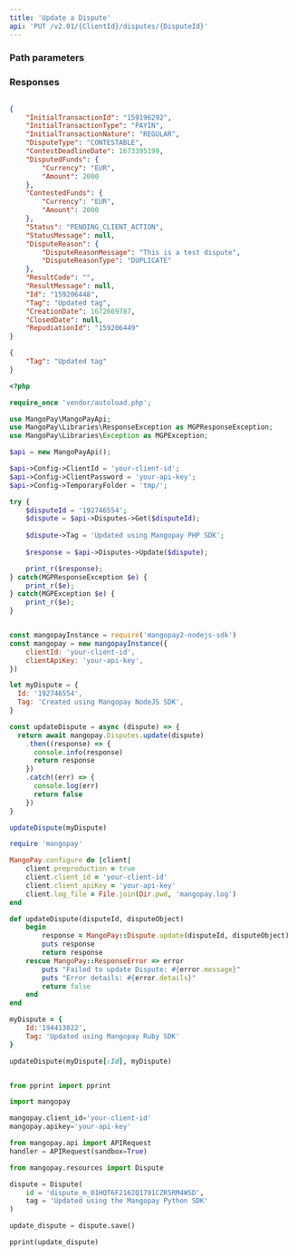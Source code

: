 ```yaml
---
title: 'Update a Dispute'  
api: 'PUT /v2.01/{ClientId}/disputes/{DisputeId}'  
---
```


  

### Path parameters  

<DisputeId />  

### Responses  

<AccordionGroup><Accordion title="200">  

<InitialTransactionIdResponse />  

<InitialTransactionTypeResponse />  

<InitialTransactionNatureResponse />  

<DisputeTypeResponse />  

<ContestDeadlineDateResponse />  

<DisputedFundsResponse />  

<ContestedFundsResponse />  

<Status3Response />  

<StatusMessageResponse />  

<DisputeReasonResponse />  

<ResultCode1Response />  

<ResultMessageResponse />  

<IdResponse />  

<Tag2Response />  

<CreationDateResponse />  

<ClosedDateResponse />  

<RepudiationIdResponse /></Accordion></AccordionGroup>  

<ResponseExample>  

```json 200  

{
    "InitialTransactionId": "159196292",
    "InitialTransactionType": "PAYIN",
    "InitialTransactionNature": "REGULAR",
    "DisputeType": "CONTESTABLE",
    "ContestDeadlineDate": 1673395199,
    "DisputedFunds": {
        "Currency": "EUR",
        "Amount": 2000
    },
    "ContestedFunds": {
        "Currency": "EUR",
        "Amount": 2000
    },
    "Status": "PENDING_CLIENT_ACTION",
    "StatusMessage": null,
    "DisputeReason": {
        "DisputeReasonMessage": "This is a test dispute",
        "DisputeReasonType": "DUPLICATE"
    },
    "ResultCode": "",
    "ResultMessage": null,
    "Id": "159206448",
    "Tag": "Updated tag",
    "CreationDate": 1672669787,
    "ClosedDate": null,
    "RepudiationId": "159206449"
}  

 ```  

</ResponseExample>  

<RequestExample>  
  
```json REST  
{
    "Tag": "Updated tag"
}  
```  

  
```php PHP  
<?php 

require_once 'vendor/autoload.php';

use MangoPay\MangoPayApi;
use MangoPay\Libraries\ResponseException as MGPResponseException;
use MangoPay\Libraries\Exception as MGPException;

$api = new MangoPayApi();

$api->Config->ClientId = 'your-client-id';
$api->Config->ClientPassword = 'your-api-key';
$api->Config->TemporaryFolder = 'tmp/';

try {
    $disputeId = '192746554';
    $dispute = $api->Disputes->Get($disputeId);
    
    $dispute->Tag = 'Updated using Mangopay PHP SDK';
    
    $response = $api->Disputes->Update($dispute);

    print_r($response);
} catch(MGPResponseException $e) {
    print_r($e);
} catch(MGPException $e) {
    print_r($e);
}  
```  

  
```javascript NodeJS  

const mangopayInstance = require('mangopay2-nodejs-sdk')
const mangopay = new mangopayInstance({
    clientId: 'your-client-id',
    clientApiKey: 'your-api-key',
})

let myDispute = {
  Id: '192746554',
  Tag: 'Created using Mangopay NodeJS SDK',
}

const updateDispute = async (dispute) => {
  return await mangopay.Disputes.update(dispute)
    .then((response) => {
      console.info(response)
      return response
    })
    .catch((err) => {
      console.log(err)
      return false
    })
}

updateDispute(myDispute)  
```  

  
```ruby Ruby  
require 'mangopay'

MangoPay.configure do |client|
    client.preproduction = true
    client.client_id = 'your-client-id'
    client.client_apiKey = 'your-api-key'
    client.log_file = File.join(Dir.pwd, 'mangopay.log')
end

def updateDispute(disputeId, disputeObject)
    begin
        response = MangoPay::Dispute.update(disputeId, disputeObject)
        puts response
        return response
    rescue MangoPay::ResponseError => error
        puts "Failed to update Dispute: #{error.message}"
        puts "Error details: #{error.details}"
        return false
    end
end

myDispute = {
    Id:'194413022',
    Tag: 'Updated using Mangopay Ruby SDK'
}

updateDispute(myDispute[:Id], myDispute)  
```  

  
```python Python  

from pprint import pprint

import mangopay

mangopay.client_id='your-client-id'
mangopay.apikey='your-api-key'

from mangopay.api import APIRequest
handler = APIRequest(sandbox=True)

from mangopay.resources import Dispute

dispute = Dispute(
    id = 'dispute_m_01HQT6F2162Q1791CZR5RM4WSD',
    tag = 'Updated using the Mangopay Python SDK'
)

update_dispute = dispute.save()

pprint(update_dispute)  
```  

  
</RequestExample>